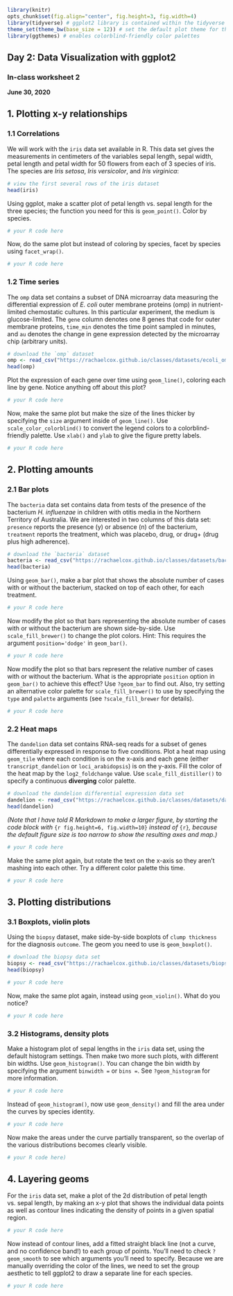 ```r
library(knitr)
opts_chunk$set(fig.align="center", fig.height=3, fig.width=4)
library(tidyverse) # ggplot2 library is contained within the tidyverse
theme_set(theme_bw(base_size = 12)) # set the default plot theme for the ggplot2
library(ggthemes) # enables colorblind-friendly color palettes
```
## Day 2: Data Visualization with ggplot2
### In-class worksheet 2

**June 30, 2020**

## 1. Plotting x-y relationships

### 1.1 Correlations

We will work with the `iris` data set available in R. This data set gives the measurements in centimeters of the variables sepal length, sepal width, petal length and petal width for 50 flowers from each of 3 species of iris. The species are *Iris setosa*, *Iris versicolor*, and *Iris virginica*:

```r
# view the first several rows of the iris dataset
head(iris)
```

Using ggplot, make a scatter plot of petal length vs. sepal length for the three species; the function you need for this is `geom_point()`. Color by species.

```r
# your R code here
```

Now, do the same plot but instead of coloring by species, facet by species using `facet_wrap()`.

```r
# your R code here
```

### 1.2 Time series

The `omp` data set contains a subset of DNA microarray data measuring the differential expression of *E. coli* outer membrane proteins (omp) in nutrient-limited chemostatic cultures. In this particular experiment, the medium is glucose-limited. The `gene` column denotes one 8 genes that code for outer membrane proteins, `time_min` denotes the time point sampled in minutes, and `au` denotes the change in gene expression detected by the microarray chip (arbitrary units).

```r
# download the `omp` dataset
omp <- read_csv("https://rachaelcox.github.io/classes/datasets/ecoli_omp_expression.csv")
head(omp)
```

Plot the expression of each gene over time using `geom_line()`, coloring each line by gene. Notice anything off about this plot?

```r
# your R code here
```

Now, make the same plot but make the size of the lines thicker by specifying the `size` argument inside of `geom_line()`. Use `scale_color_colorblind()` to convert the legend colors to a colorblind-friendly palette. Use `xlab()` and `ylab` to give the figure pretty labels.

```r
# your R code here
```

## 2. Plotting amounts

### 2.1 Bar plots

The `bacteria` data set contains data from tests of the presence of the bacterium *H. influenzae* in children with otitis media in the Northern Territory of Australia. We are interested in two columns of this data set: `presence` reports the presence (y) or absence (n) of the bacterium, `treatment` reports the treatment, which was placebo, drug, or drug+ (drug plus high adherence).

```r
# download the `bacteria` dataset
bacteria <- read_csv("https://rachaelcox.github.io/classes/datasets/bacteria.csv")
head(bacteria)
```

Using `geom_bar()`, make a bar plot that shows the absolute number of cases with or without the bacterium, stacked on top of each other, for each treatment.

```r
# your R code here
```

Now modify the plot so that bars representing the absolute number of cases with or without the bacterium are shown side-by-side. Use `scale_fill_brewer()` to change the plot colors. Hint: This requires the argument `position='dodge'` in `geom_bar()`.
```r
# your R code here
```

Now modify the plot so that bars represent the relative number of cases with or without the bacterium. What is the appropriate `position` option in `geom_bar()` to achieve this effect? Use `?geom_bar` to find out. Also, try setting an alternative color palette for `scale_fill_brewer()` to use by specifying the `type` and `palette` arguments (see `?scale_fill_brewer` for details).

```r
# your R code here
```

### 2.2 Heat maps

The `dandelion` data set contains RNA-seq reads for a subset of genes differentially expressed in response to five conditions. Plot a heat map using `geom_tile` where each condition is on the x-axis and each gene (either `transcript_dandelion` or `loci_arabidopsis`) is on the y-axis. Fill the color of the heat map by the `log2_foldchange` value. Use `scale_fill_distiller()` to specify a continuous **diverging** color palette.

```r
# download the dandelion differential expression data set
dandelion <- read_csv("https://rachaelcox.github.io/classes/datasets/dandelion_diffexp_tidy.csv")
head(dandelion)
```

*(Note that I have told R Markdown to make a larger figure, by starting the code block with* `{r fig.height=6, fig.width=10}` *instead of* `{r}`*, because the default figure size is too narrow to show the resulting axes and map.)*

```r
# your R code here
```

Make the same plot again, but rotate the text on the x-axis so they aren't mashing into each other. Try a different color palette this time.

```r
# your R code here
```

## 3. Plotting distributions

### 3.1 Boxplots, violin plots

Using the `biopsy` dataset, make side-by-side boxplots of `clump thickness` for the diagnosis `outcome`. The geom you need to use is `geom_boxplot()`.

```r
# download the biopsy data set
biopsy <- read_csv("https://rachaelcox.github.io/classes/datasets/biopsy.csv")
head(biopsy)
```

```r
# your R code here
```

Now, make the same plot again, instead using `geom_violin()`. What do you notice?

```r
# your R code here
```

### 3.2 Histograms, density plots

Make a histogram plot of sepal lengths in the `iris` data set, using the default histogram settings. Then make two more such plots, with different bin widths. Use `geom_histogram()`. You can change the bin width by specifying the argument `binwidth =` or `bins = `. See `?geom_histogram` for more information.

```r
# your R code here
```

Instead of `geom_histogram()`, now use `geom_density()` and fill the area under the curves by species identity.

```r
# your R code here
```

Now make the areas under the curve partially transparent, so the overlap of the various distributions becomes clearly visible.

```r
# your R code here)
```

## 4. Layering geoms

For the `iris` data set, make a plot of the 2d distribution of petal length vs. sepal length, by making an x-y plot that shows the individual data points as well as contour lines indicating the density of points in a given spatial region.

```r
# your R code here
```

Now instead of contour lines, add a fitted straight black line (not a curve, and no confidence band!) to each group of points. You'll need to check `?geom_smooth` to see which arguments you'll need to specify. Because we are manually overriding the color of the lines, we need to set the group aesthetic to tell ggplot2 to draw a separate line for each species.

```r
# your R code here
```
